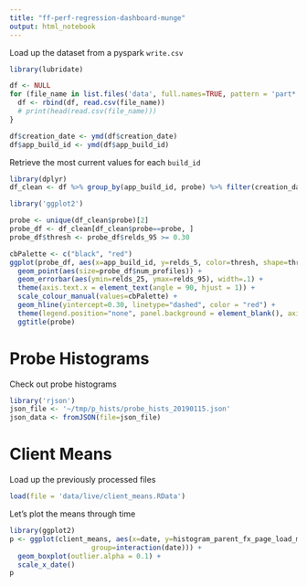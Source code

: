 ```yaml
---
title: "ff-perf-regression-dashboard-munge"
output: html_notebook
---
```


Load up the dataset from a pyspark `write.csv`

```r
library(lubridate)

df <- NULL
for (file_name in list.files('data', full.names=TRUE, pattern = 'part*')){
  df <- rbind(df, read.csv(file_name))
  # print(head(read.csv(file_name)))
}

df$creation_date <- ymd(df$creation_date)
df$app_build_id <- ymd(df$app_build_id)
```


Retrieve the most current values for each `build_id`

```r
library(dplyr)
df_clean <- df %>% group_by(app_build_id, probe) %>% filter(creation_date==max(creation_date)) %>% arrange(desc(app_build_id))
```

```r
library('ggplot2')

probe <- unique(df_clean$probe)[2]
probe_df <- df_clean[df_clean$probe==probe, ]
probe_df$thresh <- probe_df$relds_95 >= 0.30

cbPalette <- c("black", "red")
ggplot(probe_df, aes(x=app_build_id, y=relds_5, color=thresh, shape=thresh)) + 
  geom_point(aes(size=probe_df$num_profiles)) +
  geom_errorbar(aes(ymin=relds_25, ymax=relds_95), width=.1) +
  theme(axis.text.x = element_text(angle = 90, hjust = 1)) + 
  scale_colour_manual(values=cbPalette) +
  geom_hline(yintercept=0.30, linetype="dashed", color = "red") +
  theme(legend.position="none", panel.background = element_blank(), axis.line = element_line(colour = 'black'))+
  ggtitle(probe)
```

# Probe Histograms
Check out probe histograms
```r
library('rjson')
json_file <- '~/tmp/p_hists/probe_hists_20190115.json'
json_data <- fromJSON(file=json_file)
```

# Client Means
Load up the previously processed files
```r
load(file = 'data/live/client_means.RData')
```

Let's plot the means through time
```r
library(ggplot2)
p <- ggplot(client_means, aes(x=date, y=histogram_parent_fx_page_load_ms_2, 
                    group=interaction(date))) +  
  geom_boxplot(outlier.alpha = 0.1) +
  scale_x_date() 
p
```


